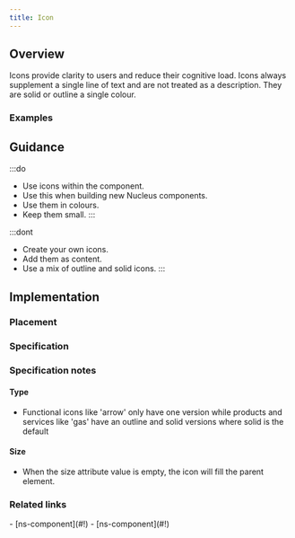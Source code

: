 ```yaml
---
title: Icon
---
```




## Overview

<CompDetails name={componentName} />

Icons provide clarity to users and reduce their cognitive load. Icons always supplement a single line of text and are not treated as a description. They are solid or outline a single colour.

### Examples

<ExampleViewer type="standard" />

## Guidance

:::do
- Use icons within the component.
- Use this when building new Nucleus components.
- Use them in colours.
- Keep them small.
:::

:::dont
- Create your own icons.
- Add them as content.
- Use a mix of outline and solid icons.
:::

## Implementation

### Placement

<Placement name={componentName} />

### Specification

<Specification name={componentName} />

### Specification notes

#### Type

* Functional icons like 'arrow' only have one version while products and services like 'gas' have an outline and solid versions where solid is the default

#### Size

* When the size attribute value is empty, the icon will fill the parent element.

### Related links

<RelatedLinks name={componentName}>
- [ns-component](#!)
- [ns-component](#!)
</RelatedLinks>

